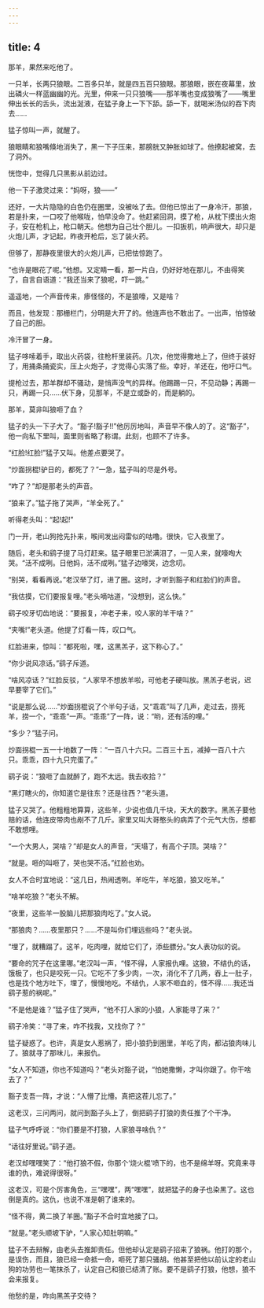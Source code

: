 ```yaml
---
---
---
```

title: 4
---



那羊，果然来吃他了。

一只羊，长两只狼眼。二百多只羊，就是四五百只狼眼。那狼眼，嵌在夜幕里，放出磷火一样蓝幽幽的光。光里，伸来一只只狼嘴——那羊嘴也变成狼嘴了——嘴里伸出长长的舌头，流出涎液，在猛子身上一下下舔。舔一下，就喝米汤似的吞下肉去……

猛子惊叫一声，就醒了。

狼眼睛和狼嘴倏地消失了，黑一下子压来，那膀胱又肿胀如球了。他撩起被窝，去了洞外。

恍惚中，觉得几只黑影从前边过。

他一下子激灵过来：“妈呀，狼——”

还好，一大片隐隐的白色仍在圈里，没被吆了去。但他已惊出了一身冷汗，那狼，若是扑来，一口咬了他喉咙，怕早没命了。他赶紧回洞，摸了枪，从枕下摸出火炮子，安在枪机上，枪口朝天。他想为自己壮个胆儿。一扣扳机，响声很大，却只是火炮儿声，才记起，昨夜开枪后，忘了装火药。

但够了，那静夜里很大的火炮儿声，已把怯惊跑了。

“也许是眼花了呢。”他想。又定睛一看，那一片白，仍好好地在那儿，不由得笑了，自言自语道：“我还当来了狼呢，吓一跳。”

遥遥地，一个声音传来，瘆怪怪的，不是狼嚎，又是啥？

而且，他发现：那栅栏门，分明是大开了的。他连声也不敢出了。一出声，怕惊破了自己的胆。

冷汗冒了一身。

猛子哆嗦着手，取出火药袋，往枪杆里装药。几次，他觉得撒地上了，但终于装好了，用捅条捅瓷实，压上火炮子，才觉得心实落了些。幸好，羊还在，他吁口气。

提枪过去，那羊群却不骚动，是悄声没气的异样。他踢踢一只，不见动静；再踢一只，再踢一只……伏下身，见那羊，不是立或卧的，而是躺的。

那羊，莫非叫狼咂了血？

猛子的头一下子大了。“豁子!豁子!!”他厉厉地叫，声音早不像人的了。这“豁子”，他一向私下里叫，面里则省略了称谓。此刻，也顾不了许多。

“红脸!红脸!”猛子又叫。他差点要哭了。

“炒面拐棍!驴日的，都死了？”一急，猛子叫的尽是外号。

“咋了？”却是那老头的声音。

“狼来了。”猛子拖了哭声，“羊全死了。”

听得老头叫：“起!起!”

门一开，老山狗抢先扑来，喉间发出闷雷似的咕噜。很快，它入夜里了。

随后，老头和鹞子提了马灯赶来。猛子眼里已淤满泪了，一见人来，就嚎啕大哭。“活不成咧。日他妈，活不成咧。”猛子边嚎哭，边念叨。

“别哭，看看再说。”老汉举了灯，进了圈。这时，才听到豁子和红脸们的声音。

“我估摸，它们要报复哩。”老头嘀咕道，“没想到，这么快。”

鹞子咬牙切齿地说：“要报复，冲老子来，咬人家的羊干啥？”

“夹嘴!”老头道。他提了灯看一阵，叹口气。

红脸进来，惊叫：“都死啦，嘿，这黑羔子，这下称心了。”

“你少说风凉话。”鹞子斥道。

“啥风凉话？”红脸反驳，“人家早不想放羊啦，可他老子硬叫放。黑羔子老说，迟早要宰了它们。”

“说是那么说……”炒面拐棍说了个半句子话，又“乖乖”叫了几声，走过去，捞死羊，捞一个，“乖乖”一声。“乖乖”了一阵，说：“哟，还有活的哩。”

“多少？”猛子问。

炒面拐棍一五一十地数了一阵：“一百八十六只。二百三十五，减掉一百八十六只。乖乖，四十九只完蛋了。”

鹞子说：“狼咂了血就醉了，跑不太远。我去收拾？”

“黑灯瞎火的，你知道它是往东？还是往西？”老头道。

猛子又哭了。他粗粗地算算，这些羊，少说也值几千块，天大的数字。黑羔子要他赔的话，他连皮带肉也剐不了几斤。家里又叫大哥憨头的病弄了个元气大伤，想都不敢想哩。

“一个大男人，哭啥？”却是女人的声音，“天塌了，有高个子顶。哭啥？”

“就是。咂的叫咂了，哭也哭不活。”红脸也劝。

女人不合时宜地说：“这几日，热闹透咧。羊吃牛，羊吃狼，狼又吃羊。”

“啥羊吃狼？”老头不解。

“夜里，这些羊一股脑儿把那狼肉吃了。”女人说。

“那狼肉？……夜里那只？……不是叫你们埋远些吗？”老头说。

“埋了，就糟蹋了。这羊，吃肉哩，就给它们了，添些膘分。”女人表功似的说。

“要命的咒子在这里哪。”老汉叫一声，“怪不得，人家报仇哩。这狼，不结仇的话，饿极了，也只是咬死一只。它吃不了多少肉，一次，消化不了几两，吞上一肚子，也是找个地方吐下，埋了，慢慢地吃。不结仇，人家不咂血的，怪不得……我还当鹞子惹的祸呢。”

“不是他是谁？”猛子住了哭声，“他不打人家的小狼，人家能寻了来？”

鹞子冷笑：“寻了来，咋不找我，又找你了？”

猛子疑惑了。也许，真是女人惹祸了，把小狼扔到圈里，羊吃了肉，都沾狼肉味儿了。狼就寻了那味儿，来报仇。

“女人不知道，你也不知道吗？”老头对豁子说，“怕她撒懒，才叫你跟了。你干啥去了？”

豁子支吾一阵，才说：“人懵了比懵。真把这茬儿忘了。”

这老汉，三问两问，就问到豁子头上了，倒把鹞子打狼的责任推了个干净。

猛子气呼呼说：“你们要是不打狼，人家狼寻啥仇？”

“话往好里说。”鹞子道。

老汉却嘿嘿笑了：“他打狼不假，你那个‘烧火棍’喷下的，也不是绵羊呀。究竟来寻谁的仇，难说得很呀。”

这老汉，可是个厉害角色，三“嘿嘿”，两“嘿嘿”，就把猛子的身子也染黑了。这也倒是真的。这仇，也说不准是朝了谁来的。

“怪不得，黄二换了羊圈。”豁子不合时宜地接了口。

“就是。”老头顺坡下驴，“人家心知肚明嘛。”

猛子不去辩解，由老头去推卸责任。但他却认定是鹞子招来了狼祸。他打的那个，是误伤，而且，狼已经一命抵一命，咂死了那只骚胡。他甚至把他以前认定的老山狗的功劳也一笔抹杀了，认定自己和狼已结清了账。要不是鹞子打狼，他想，狼不会来报复。

他愁的是，咋向黑羔子交待？
